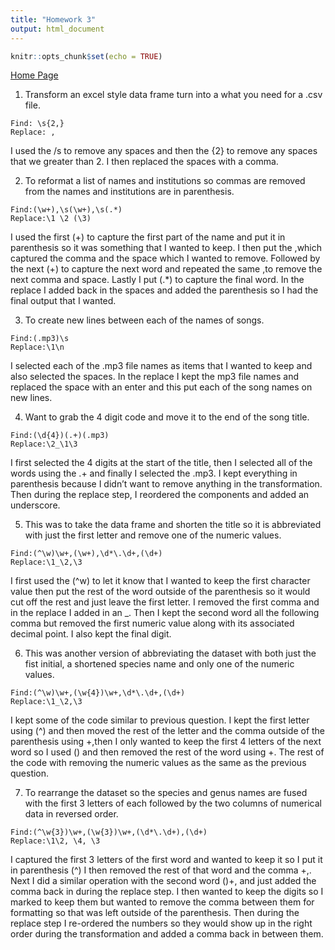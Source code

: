 ```yaml
---
title: "Homework 3"
output: html_document
---
```


```r
knitr::opts_chunk$set(echo = TRUE)
```
[Home Page](index.html)

1. Transform an excel style data frame turn into a what you need for a .csv file. 

```
Find: \s{2,}
Replace: ,
```
I used the /s to remove any spaces and then the {2} to remove any spaces that we greater than 2. I then replaced the spaces with a comma.

2. To reformat a list of names and institutions so commas are removed from the names and institutions are in parenthesis. 

```
Find:(\w+),\s(\w+),\s(.*)
Replace:\1 \2 (\3)
```

I used the first (\w+) to capture the first part of the name and put it in parenthesis so it was something that I wanted to keep.  I then put the ,\s which captured the comma and the space which I wanted to remove.  Followed by the next (\w+) to capture the next word and repeated the same ,\s to remove the next comma and space. Lastly I put (.*) to capture the final word.  In the replace I added back in the spaces and added the parenthesis so I had the final output that I wanted.

3. To create new lines between each of the names of songs. 

```
Find:(.mp3)\s
Replace:\1\n
```

I selected each of the .mp3 file names as items that I wanted to keep and also selected the spaces.  In the replace I kept the mp3 file names and replaced the space with an enter and this put each of the song names on new lines. 

4. Want to grab the 4 digit code and move it to the end of the song title. 

```
Find:(\d{4})(.+)(.mp3)
Replace:\2_\1\3
```

I first selected the 4 digits at the start of the title, then I selected all of the words using the .+ and finally I selected the .mp3.  I kept everything in parenthesis because I didn't want to remove anything in the transformation.  Then during the replace step, I reordered the components and added an underscore. 

5. This was to take the data frame and shorten the title so it is abbreviated with just the first letter and remove one of the numeric values.

```
Find:(^\w)\w+,(\w+),\d*\.\d+,(\d+)
Replace:\1_\2,\3
```

I first used the (^w) to let it know that I wanted to keep the first character value then put the rest of the word outside of the parenthesis so it would cut off the rest and just leave the first letter.  I removed the first comma and in the replace I added in an _. Then I kept the second word all the following comma but removed the first numeric value along with its associated decimal point.  I also kept the final digit. 

6. This was another version of abbreviating the dataset with both just the fist initial, a shortened species name and only one of the numeric values. 

```
Find:(^\w)\w+,(\w{4})\w+,\d*\.\d+,(\d+)
Replace:\1_\2,\3
```

I kept some of the code similar to previous question.  I kept the first letter using (^\w) and then moved the rest of the letter and the comma outside of the parenthesis using \w+,then I only wanted to keep the first 4 letters of the next word so I used (\w{4}) and then removed the rest of the word using \w+.  The rest of the code with removing the numeric values as the same as the previous question. 

7. To rearrange the dataset so the species and genus names are fused with the first 3 letters of each followed by the two columns of numerical data in reversed order.

```
Find:(^\w{3})\w+,(\w{3})\w+,(\d*\.\d+),(\d+)
Replace:\1\2, \4, \3
```

I captured the first 3 letters of the first word and wanted to keep it so I put it in parenthesis (^\w{3}) I then removed the rest of that word and the comma \w+,.  Next I did a similar operation with the second word (\w{3})\w+, and just added the comma back in during the replace step.  I then wanted to keep the digits so I marked to keep them but wanted to remove the comma between them for formatting so that was left outside of the parenthesis.  Then during the replace step I re-ordered the numbers so they would show up in the right order during the transformation and added a comma back in between them.  
